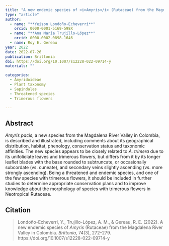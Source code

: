 ```yaml
---
title: "A new endemic species of <i>Amyris</i> (Rutaceae) from the Magdalena River Valley in Colombia"
type: "article"
author:
  - name: "**Yeison Londoño-Echeverri**"
    orcid: 0000-0001-5169-598X
  - name: "**Ana María Trujillo-López**"
    orcid: 0000-0002-0898-1646
  - name: Roy E. Gereau 
year: 2022
date: 2022-07-26
publication: Brittonia
doi: https://doi.org/10.1007/s12228-022-09714-y
materials: ""

categories:
  - Amyridoideae
  - Plant taxonomy
  - Sapindales
  - Threatened species
  - Trimerous flowers

---
```


## Abstract

*Amyris pacis*, a new species from the Magdalena River Valley in Colombia, is described and illustrated, including comments about its geographical distribution, habitat, phenology, conservation status and taxonomic affinities. The new species appears to be closely related to *A. trimera* due to its unifoliolate leaves and trimerous flowers, but differs from it by its longer leaflet blades with the base rounded to subtruncate, or occasionally subcordate (vs. cuneate), and secondary veins slightly ascending (vs. more strongly ascending). Being a threatened and endemic species, and one of the few species with trimerous flowers, it should be included in further studies to determine appropriate conservation plans and to improve knowledge about the morphology of species with trimerous flowers in Neotropical Rutaceae.

## Citation

> Londoño-Echeverri, Y., Trujillo-López, A. M., & Gereau, R. E. (2022). A new endemic species of *Amyris* (Rutaceae) from the Magdalena River Valley in Colombia. *Brittonia*, 74(3), 272–279. https://doi.org/10.1007/s12228-022-09714-y